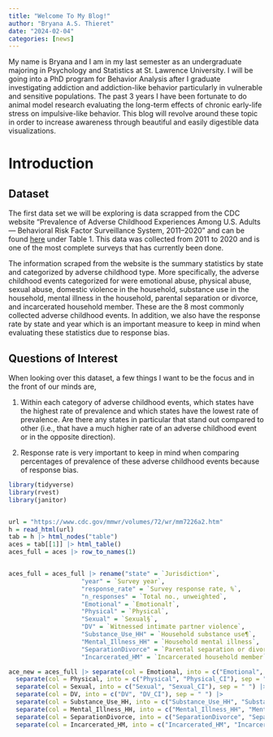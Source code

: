 ```yaml
---
title: "Welcome To My Blog!"
author: "Bryana A.S. Thieret"
date: "2024-02-04"
categories: [news]
---
```


My name is Bryana and I am in my last semester as an undergraduate majoring in Psychology and Statistics at St. Lawrence University. I will be going into a PhD program for Behavior Analysis after I graduate investigating addiction and addiction-like behavior particularly in vulnerable and sensitive populations. The past 3 years I have been fortunate to do animal model research evaluating the long-term effects of chronic early-life stress on impulsive-like behavior. This blog will revolve around these topic in order to increase awareness through beautiful and easily digestible data visualizations.  


# Introduction  


## Dataset  
The first data set we will be exploring is data scrapped from the CDC website "Prevalence of Adverse Childhood Experiences Among U.S. Adults — Behavioral Risk Factor Surveillance System, 2011–2020" and can be found [here](https://www.cdc.gov/mmwr/volumes/72/wr/mm7226a2.htm) under Table 1. This data was collected from 2011 to 2020 and is one of the most complete surveys that has currently been done.  

The information scraped from the website is the summary statistics by state and categorized by adverse childhood type. More specifically, the adverse childhood events categorized for were emotional abuse, physical abuse, sexual abuse, domestic violence in the household, substance use in the household, mental illness in the household, parental separation or divorce, and incarcerated household member. These are the 8 most commonly collected adverse childhood events. In addition, we also have the response rate by state and year which is an important measure to keep in mind when evaluating these statistics due to response bias.  

## Questions of Interest  
When looking over this dataset, a few things I want to be the focus and in the front of our minds are,  

1. Within each category of adverse childhood events, which states have the highest rate of prevalence and which states have the lowest rate of prevalence. Are there any states in particular that stand out compared to other (i.e., that have a much higher rate of an adverse childhood event or in the opposite direction).  

2. Response rate is very important to keep in mind when comparing percentages of prevalence of these adverse childhood events because of response bias.  


```r
library(tidyverse)
library(rvest)
library(janitor)


url = "https://www.cdc.gov/mmwr/volumes/72/wr/mm7226a2.htm"
h = read_html(url)
tab = h |> html_nodes("table")
aces = tab[[1]] |> html_table()
aces_full = aces |> row_to_names(1)


aces_full = aces_full |> rename("state" = `Jurisdiction*`, 
                    "year" = `Survey year`,
                    "response_rate" = `Survey response rate, %`,
                    "n_responses" = `Total no., unweighted`,
                    "Emotional" = `Emotional†`,
                    "Physical" = `Physical`,
                    "Sexual" = `Sexual§`,
                    "DV" = `Witnessed intimate partner violence`,
                    "Substance_Use_HH" = `Household substance use¶`,
                    "Mental_Illness_HH" = `Household mental illness`,
                    "SeparationDivorce" = `Parental separation or divorce†`,
                    "Incarcerated_HM" = `Incarcerated household member`)

ace_new = aces_full |> separate(col = Emotional, into = c("Emotional", "Emotional_CI"), sep = c(" ")) |>
  separate(col = Physical, into = c("Physical", "Physical_CI"), sep = " ") |>
  separate(col = Sexual, into = c("Sexual", "Sexual_CI"), sep = " ") |>
  separate(col = DV, into = c("DV", "DV_CI"), sep = " ") |>
  separate(col = Substance_Use_HH, into = c("Substance_Use_HH", "Substance_Use_HH_CI"), sep = " ") |>
  separate(col = Mental_Illness_HH, into = c("Mental_Illness_HH", "Mental_Illness_HH_CI"), sep = " ") |>
  separate(col = SeparationDivorce, into = c("SeparationDivorce", "SeparationDivorce_CI"), sep = " ") |>
  separate(col = Incarcerated_HM, into = c("Incarcerated_HM", "Incarcerated_HM_CI"), sep = " ")

```









